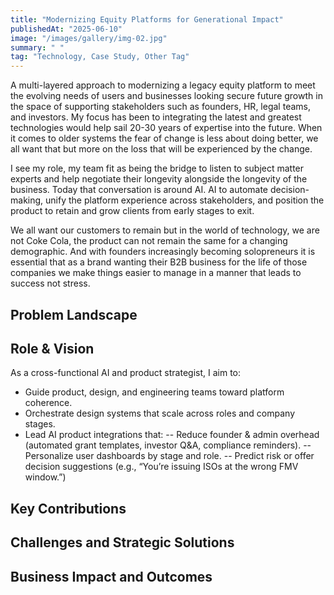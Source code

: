 ```yaml
---
title: "Modernizing Equity Platforms for Generational Impact"
publishedAt: "2025-06-10"
image: "/images/gallery/img-02.jpg"
summary: " "
tag: "Technology, Case Study, Other Tag"
---
```


A multi-layered approach to modernizing a legacy equity platform to meet the evolving needs of users and businesses looking secure future growth in the space of supporting stakeholders such as founders, HR, legal teams, and investors. My focus has been to integrating the latest and greatest technologies would help sail 20-30 years of expertise into the future. When it comes to older systems the fear of change is less about doing better, we all want that but more on the loss that will be experienced by the change.

I see my role, my team fit as being the bridge to listen to subject matter experts and help negotiate their longevity alongside the longevity of the business. Today that conversation is around AI. AI to automate decision-making, unify the platform experience across stakeholders, and position the product to retain and grow clients from early stages to exit.

We all want our customers to remain but in the world of technology, we are not Coke Cola, the product can not remain the same for a changing demographic. And with founders increasingly becoming solopreneurs it is essential that as a brand wanting their B2B business for the life of those companies we make things easier to manage in a manner that leads to success not stress.

## Problem Landscape

## Role & Vision

As a cross-functional AI and product strategist, I aim to:

-   Guide product, design, and engineering teams toward platform coherence.
-   Orchestrate design systems that scale across roles and company stages.
-   Lead AI product integrations that:
    -- Reduce founder & admin overhead (automated grant templates, investor Q&A, compliance reminders).
    -- Personalize user dashboards by stage and role.
    -- Predict risk or offer decision suggestions (e.g., “You’re issuing ISOs at the wrong FMV window.”)

## Key Contributions

## Challenges and Strategic Solutions

## Business Impact and Outcomes
